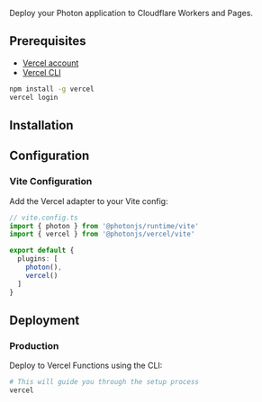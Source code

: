 
<BetaWarning message="Cloudflare adapter is in alpha. Some features may be incomplete." />

Deploy your Photon application to Cloudflare Workers and Pages.

## Prerequisites

- [Vercel account](https://vercel.com)
- [Vercel CLI](https://vercel.com/docs/cli)

```bash
npm install -g vercel
vercel login
```

## Installation

<InstallCommand packages="@photonjs/runtime @photonjs/vercel" title="Install the Vercel adapter:" />

## Configuration

### Vite Configuration

Add the Vercel adapter to your Vite config:

```ts
// vite.config.ts
import { photon } from '@photonjs/runtime/vite'
import { vercel } from '@photonjs/vercel/vite'

export default {
  plugins: [
    photon(),
    vercel()
  ]
}
```

## Deployment

### Production

Deploy to Vercel Functions using the CLI:

```bash
# This will guide you through the setup process
vercel
```
